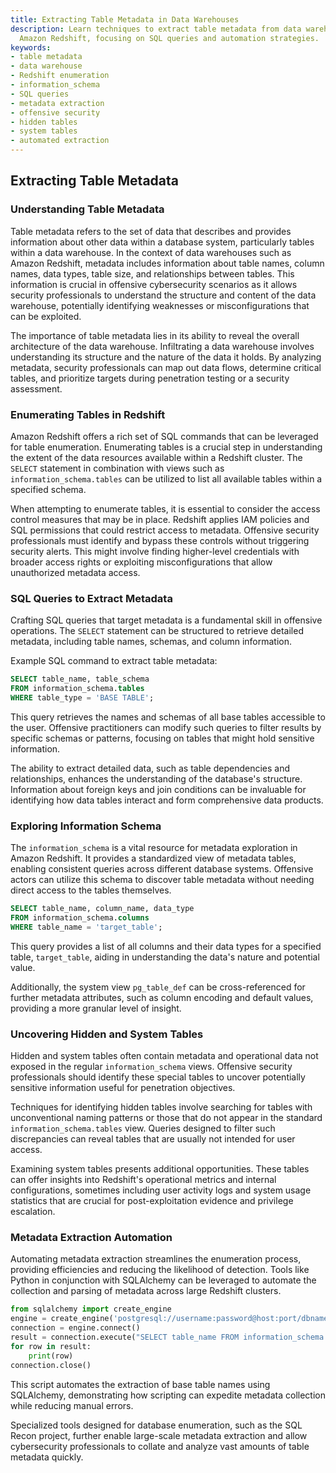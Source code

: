 ```yaml
---
title: Extracting Table Metadata in Data Warehouses
description: Learn techniques to extract table metadata from data warehouses like
  Amazon Redshift, focusing on SQL queries and automation strategies.
keywords:
- table metadata
- data warehouse
- Redshift enumeration
- information_schema
- SQL queries
- metadata extraction
- offensive security
- hidden tables
- system tables
- automated extraction
---
```


## Extracting Table Metadata

### Understanding Table Metadata
Table metadata refers to the set of data that describes and provides information about other data within a database system, particularly tables within a data warehouse. In the context of data warehouses such as Amazon Redshift, metadata includes information about table names, column names, data types, table size, and relationships between tables. This information is crucial in offensive cybersecurity scenarios as it allows security professionals to understand the structure and content of the data warehouse, potentially identifying weaknesses or misconfigurations that can be exploited.

The importance of table metadata lies in its ability to reveal the overall architecture of the data warehouse. Infiltrating a data warehouse involves understanding its structure and the nature of the data it holds. By analyzing metadata, security professionals can map out data flows, determine critical tables, and prioritize targets during penetration testing or a security assessment.

### Enumerating Tables in Redshift
Amazon Redshift offers a rich set of SQL commands that can be leveraged for table enumeration. Enumerating tables is a crucial step in understanding the extent of the data resources available within a Redshift cluster. The `SELECT` statement in combination with views such as `information_schema.tables` can be utilized to list all available tables within a specified schema.

When attempting to enumerate tables, it is essential to consider the access control measures that may be in place. Redshift applies IAM policies and SQL permissions that could restrict access to metadata. Offensive security professionals must identify and bypass these controls without triggering security alerts. This might involve finding higher-level credentials with broader access rights or exploiting misconfigurations that allow unauthorized metadata access.

### SQL Queries to Extract Metadata
Crafting SQL queries that target metadata is a fundamental skill in offensive operations. The `SELECT` statement can be structured to retrieve detailed metadata, including table names, schemas, and column information. 

Example SQL command to extract table metadata:
```sql
SELECT table_name, table_schema
FROM information_schema.tables
WHERE table_type = 'BASE TABLE';
```

This query retrieves the names and schemas of all base tables accessible to the user. Offensive practitioners can modify such queries to filter results by specific schemas or patterns, focusing on tables that might hold sensitive information.

The ability to extract detailed data, such as table dependencies and relationships, enhances the understanding of the database's structure. Information about foreign keys and join conditions can be invaluable for identifying how data tables interact and form comprehensive data products.

### Exploring Information Schema
The `information_schema` is a vital resource for metadata exploration in Amazon Redshift. It provides a standardized view of metadata tables, enabling consistent queries across different database systems. Offensive actors can utilize this schema to discover table metadata without needing direct access to the tables themselves.

```sql
SELECT table_name, column_name, data_type
FROM information_schema.columns
WHERE table_name = 'target_table';
```

This query provides a list of all columns and their data types for a specified table, `target_table`, aiding in understanding the data's nature and potential value.

Additionally, the system view `pg_table_def` can be cross-referenced for further metadata attributes, such as column encoding and default values, providing a more granular level of insight.

### Uncovering Hidden and System Tables
Hidden and system tables often contain metadata and operational data not exposed in the regular `information_schema` views. Offensive security professionals should identify these special tables to uncover potentially sensitive information useful for penetration objectives.

Techniques for identifying hidden tables involve searching for tables with unconventional naming patterns or those that do not appear in the standard `information_schema.tables` view. Queries designed to filter such discrepancies can reveal tables that are usually not intended for user access.

Examining system tables presents additional opportunities. These tables can offer insights into Redshift's operational metrics and internal configurations, sometimes including user activity logs and system usage statistics that are crucial for post-exploitation evidence and privilege escalation.

### Metadata Extraction Automation
Automating metadata extraction streamlines the enumeration process, providing efficiencies and reducing the likelihood of detection. Tools like Python in conjunction with SQLAlchemy can be leveraged to automate the collection and parsing of metadata across large Redshift clusters.

```python
from sqlalchemy import create_engine
engine = create_engine('postgresql://username:password@host:port/dbname')
connection = engine.connect()
result = connection.execute("SELECT table_name FROM information_schema.tables WHERE table_type = 'BASE TABLE';")
for row in result:
    print(row)
connection.close()
```

This script automates the extraction of base table names using SQLAlchemy, demonstrating how scripting can expedite metadata collection while reducing manual errors.

Specialized tools designed for database enumeration, such as the SQL Recon project, further enable large-scale metadata extraction and allow cybersecurity professionals to collate and analyze vast amounts of table metadata quickly.